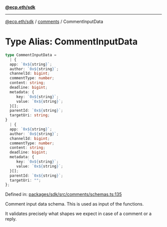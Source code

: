 [**@ecp.eth/sdk**](../../index.mdx)

***

[@ecp.eth/sdk](/sdk-reference/index.mdx) / [comments](/sdk-reference/comments/index.mdx) / CommentInputData

# Type Alias: CommentInputData

```ts
type CommentInputData = 
  | {
  app: `0x${string}`;
  author: `0x${string}`;
  channelId: bigint;
  commentType: number;
  content: string;
  deadline: bigint;
  metadata: {
     key: `0x${string}`;
     value: `0x${string}`;
  }[];
  parentId: `0x${string}`;
  targetUri: string;
}
  | {
  app: `0x${string}`;
  author: `0x${string}`;
  channelId: bigint;
  commentType: number;
  content: string;
  deadline: bigint;
  metadata: {
     key: `0x${string}`;
     value: `0x${string}`;
  }[];
  parentId: `0x${string}`;
  targetUri: "";
};
```

Defined in: [packages/sdk/src/comments/schemas.ts:135](https://github.com/ecp-eth/comments-monorepo/blob/main/packages/sdk/src/comments/schemas.ts#L135)

Comment input data schema. This is used as input of the functions.

It validates precisely what shapes we expect in case of a comment or a reply.
